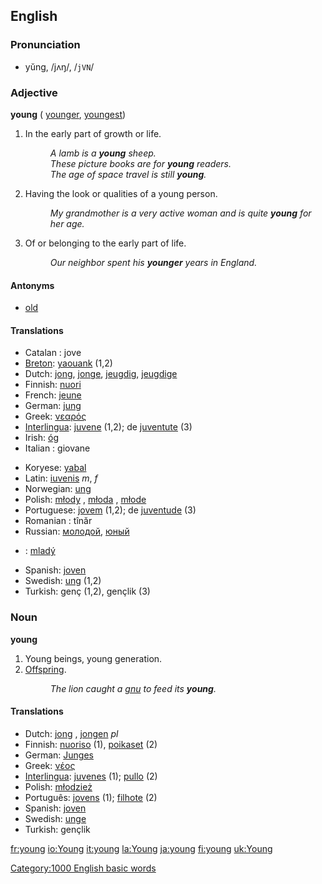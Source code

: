 ==English==

===Pronunciation===
*yŭng, /jʌŋ/, /<tt>jVN</tt>/

=== Adjective ===
'''young''' ({{compare}} [[younger]], {{super}} [[youngest]])

#In the early part of growth or life. 
#:''A lamb is a '''young''' sheep.'' 
#:''These picture books are for '''young''' readers.'' 
#:''The age of space travel is still '''young'''.'' 
#Having the look or qualities of a young person. 
#:''My grandmother is a very active woman and is quite '''young''' for her age.'' 
#Of or belonging to the early part of life. 
#:''Our neighbor spent his '''younger''' years in England.''

====Antonyms====
*[[old]]

==== Translations ====
{{top}}
*Catalan : jove
*[[Breton]]: [[yaouank]] (1,2)
*Dutch: [[jong]], [[jonge]], [[jeugdig]], [[jeugdige]]
*Finnish: [[nuori]]
*French: [[jeune]] {{m}} {{f}}
*German: [[jung]]
*Greek: [[νεαρός]]
*[[Interlingua]]: [[juvene]] (1,2); de [[juventute]] (3)
*Irish: [[óg]]
*Italian : giovane
{{mid}}
*Koryese: [[yabal]]
*Latin: [[iuvenis]] ''m'', ''f''
*Norwegian: [[ung]]
*Polish: [[młody]] {{m}}, [[młoda]] {{f}}, [[młode]] {{n}}
*Portuguese: [[jovem]] (1,2); de [[juventude]] (3)
*Romanian : tînăr
*Russian: [[молодой]], [[юный]]
*{{sk}}: [[mladý]]
*Spanish: [[joven]]
*Swedish: [[ung]] (1,2)
*Turkish: genç (1,2), gençlik (3)
{{bottom}}

===Noun ===
'''young''' 

#Young beings, young generation.
#[[Offspring]].
#:''The lion caught a [[gnu]] to feed its '''young'''.'' 

==== Translations ====
*Dutch: [[jong]] {{n}}, [[jongen]] {{n}} ''pl''
*Finnish: [[nuoriso]] (1), [[poikaset]] (2)
*German: [[Junges]] {{n}}
*Greek: [[νέος]]
*[[Interlingua]]: [[juvene]]s (1); [[pullo]] (2)
*Polish: [[młodzież]] {{f}}
*Português: [[jovem|jovens]] (1); [[filhote]] (2)
*Spanish: [[joven]]
*Swedish: [[unge]]
*Turkish: gençlik

[[Category:1000 English basic words]]

[[fr:young]]
[[io:Young]]
[[it:young]]
[[la:Young]]
[[ja:young]]
[[fi:young]]
[[uk:Young]]